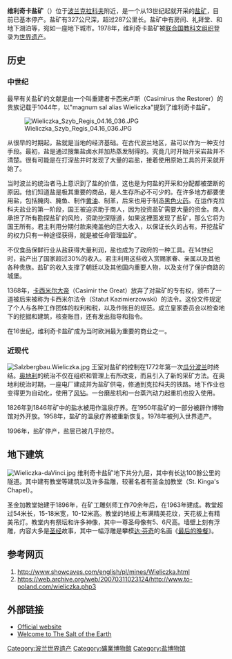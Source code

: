 {{世界文化遗产概要表
|site_img = Wieliczka-saltmine-kinga.jpg
|site_img_capt = 圣金加教堂
|site_img_width = 350px
|zh_name = 维利奇卡与博赫尼亚皇家盐矿
|en_name = Wieliczka and Bochnia Royal Salt Mines
|fr_name = Mines royales de sel de Wieliczka et Bochnia
|country = {{POL}}
|Region = 欧洲和北美地区
|criterion_c = (iv)
|rg_year = 1978
|ex_rg_year =
|remarks =
|org_url = http://whc.unesco.org/pg.cfm?cid=31&id_site=32
|map_img =
|map_img_width = 270px
}}

'''维利奇卡盐矿'''（{{lang-pl|Kopalnia soli Wieliczka}}）位于[[波兰|波兰]][[克拉科夫|克拉科夫]]附近，是一个从13世纪起就开采的[[盐矿|盐矿]]，目前已基本停产。盐矿有327公尺深，超过287公里长。盐矿中有房间、礼拜堂、和地下湖泊等，宛如一座地下城市。1978年，维利奇卡盐矿被[[联合国教科文组织|联合国教科文组织]]登录为[[世界遗产|世界遗产]]。

== 历史 ==

=== 中世纪 ===
最早有关盐矿的文献是由一个叫重建者卡西米卢斯（Casimirus the Restorer）的贵族记载于1044年，以"magnum sal alias Wieliczka"提到了维利奇卡盐矿。

[[File:Wieliczka_Szyb_Regis_04.16_036.JPG|left]]

从很早的时期起，盐就是当地的经济基础。在古代波兰地区，盐可以作为一种支付手段。最初，盐是通过搜集盐卤水并加热蒸发制得的。究竟几时开始开采岩盐并不清楚。很有可能是在打深盐井时发现了大量的岩盐，接着使用原始工具的开采就开始了。

当时波兰的统治者马上意识到了盐的价值，这也是为何盐的开采和分配都被垄断的原因。他们知道盐是极其重要的商品，是人生存所必不可少的。在许多地方都要使用盐，包括腌肉、腌鱼、制作[[黄油|黄油]]、制革，后来也用于制造[[黑色火药|黑色火药]]。在运作克拉科夫盐业的第一阶段，国王被迫求助于商人，因为投资盐矿需要大量的资金。商人承担了所有勘探盐矿的风险，资助挖深隧道，如果这裡面发现了盐矿，那么它将为国王所有。君主利用分期付款来掩盖他的巨大收入，以保证长久的占有。开挖盐矿的权力只有一种途径获得，就是被任命管理盐矿。

不仅食品保鲜行业从盐获得大量利润，盐也成为了政府的一种工具。在14世纪时，盐产出了国家超过30%的收入。君主利用这些收入赏赐家眷、亲属以及其他各种贵族。盐矿的收入支撑了朝廷以及其他国内重要人物，以及支付了保护商路的城堡。

1368年，[[卡西米尔三世|卡西米尔大帝]]（Casimir the Great）放弃了对盐矿的专有权，颁布了一道被后来被称为卡西米尔法令（Statut Kazimierzowski）的法令。这份文件规定了个人与各种工作团体的权利和税，以及作账目的规范。成立皇家委员会以检查地下的挖掘和建筑，核查账目，还有发出指导和指令。

在16世纪，维利奇卡盐矿成为当时欧洲最为重要的商业之一。

=== 近现代 ===
[[File:Salzbergbau.Wieliczka.jpg|thumb]]
王室对盐矿的控制在1772年第一次[[瓜分波兰|瓜分波兰]]时终结。[[奥地利|奥地利]]的统治不仅在组织和管理上有所改变，而且引入了新的采矿方法。在奥地利统治时期，一座电厂建成并为盐矿供电，修通到克拉科夫的铁路。地下作业也变得更为自动化，使用了[[风钻|风钻]]。一台磨盐机和一台蒸汽动力起重机也投入使用。

1826年到1846年矿中的盐水被用作温泉疗养。在1950年盐矿的一部分被辟作博物馆对外开放。1958年，盐矿的温泉疗养被重新恢复。1978年被列入世界遗产。

1996年，盐矿停产，盐层已被几乎挖尽。

== 地下建筑 ==
[[File:Wieliczka-daVinci.jpg|thumb]]
维利奇卡盐矿地下共分九层，其中有长达100餘公里的隧道。其中建有教堂等建筑以及许多盐雕，较著名者有圣金加教堂（St. Kinga's Chapel）。

圣金加教堂始建于1896年，在矿工雕刻师工作70余年后，在1963年建成。教堂超过54米长，15-18米宽，10-12米高。教堂的地板上布满精美花纹，天花板上有精美吊灯。教堂内有祭坛和许多神像，其中一尊圣母像有5、6尺高。墙壁上刻有浮雕，内容大多是[[圣经|圣经]]故事，其中一幅浮雕是攀模[[达·芬奇|达·芬奇]]的名画《[[最后的晚餐|最后的晚餐]]》。


== 参考网页 ==
# [http://www.showcaves.com/english/pl/mines/Wieliczka.html http://www.showcaves.com/english/pl/mines/Wieliczka.html]
# [https://web.archive.org/web/20070311023124/http://www.to-poland.com/wieliczka.php3 https://web.archive.org/web/20070311023124/http://www.to-poland.com/wieliczka.php3]

== 外部链接 ==
* [http://www.kopalnia.pl/home.php?action=&id_language=& Official website]
* [https://web.archive.org/web/20070702143828/http://www.wieliczka.nu/ Welcome to The Salt of the Earth]

{{波蘭世界遺產}}

[[Category:波兰世界遗产|Category:波兰世界遗产]]
[[Category:礦業博物館|Category:礦業博物館]]
[[Category:盐博物馆|Category:盐博物馆]]